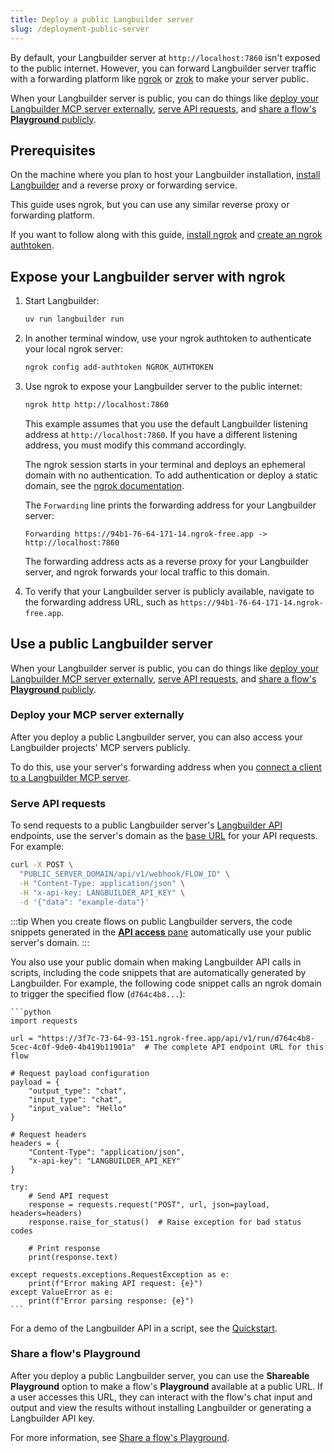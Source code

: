 ```yaml
---
title: Deploy a public Langbuilder server
slug: /deployment-public-server
---
```


By default, your Langbuilder server at `http://localhost:7860` isn't exposed to the public internet.
However, you can forward Langbuilder server traffic with a forwarding platform like [ngrok](https://ngrok.com/docs/getting-started/) or [zrok](https://docs.zrok.io/docs/getting-started) to make your server public.

When your Langbuilder server is public, you can do things like [deploy your Langbuilder MCP server externally](#deploy-your-mcp-server-externally), [serve API requests](#serve-api-requests), and [share a flow's **Playground** publicly](#share-a-flows-playground).

## Prerequisites

On the machine where you plan to host your Langbuilder installation, [install Langbuilder](/get-started-installation) and a reverse proxy or forwarding service.

This guide uses ngrok, but you can use any similar reverse proxy or forwarding platform.

If you want to follow along with this guide, [install ngrok](https://ngrok.com/docs/getting-started/#1-install-ngrok) and [create an ngrok authtoken](https://dashboard.ngrok.com/get-started/your-authtoken).

## Expose your Langbuilder server with ngrok

1. Start Langbuilder:

    ```bash
    uv run langbuilder run
    ```

2. In another terminal window, use your ngrok authtoken to authenticate your local ngrok server:

    ```bash
    ngrok config add-authtoken NGROK_AUTHTOKEN
    ```

3. Use ngrok to expose your Langbuilder server to the public internet:

    ```bash
    ngrok http http://localhost:7860
    ```

    This example assumes that you use the default Langbuilder listening address at `http://localhost:7860`. If you have a different listening address, you must modify this command accordingly.

    The ngrok session starts in your terminal and deploys an ephemeral domain with no authentication.
    To add authentication or deploy a static domain, see the [ngrok documentation](https://ngrok.com/docs/).

    The `Forwarding` line prints the forwarding address for your Langbuilder server:

    ```
    Forwarding https://94b1-76-64-171-14.ngrok-free.app -> http://localhost:7860
    ```

    The forwarding address acts as a reverse proxy for your Langbuilder server, and ngrok forwards your local traffic to this domain.

4. To verify that your Langbuilder server is publicly available, navigate to the forwarding address URL, such as `https://94b1-76-64-171-14.ngrok-free.app`.

## Use a public Langbuilder server

When your Langbuilder server is public, you can do things like [deploy your Langbuilder MCP server externally](#deploy-your-mcp-server-externally), [serve API requests](#serve-api-requests), and [share a flow's **Playground** publicly](#share-a-flows-playground).

### Deploy your MCP server externally

After you deploy a public Langbuilder server, you can also access your Langbuilder projects' MCP servers publicly.

To do this, use your server's forwarding address when you [connect a client to a Langbuilder MCP server](/mcp-server#connect-clients-to-use-the-servers-actions).
### Serve API requests

To send requests to a public Langbuilder server's [Langbuilder API](/api-reference-api-examples) endpoints, use the server's domain as the [base URL](/api-reference-api-examples#base-url) for your API requests.
For example:

```bash
curl -X POST \
  "PUBLIC_SERVER_DOMAIN/api/v1/webhook/FLOW_ID" \
  -H "Content-Type: application/json" \
  -H "x-api-key: LANGBUILDER_API_KEY" \
  -d '{"data": "example-data"}'
```

:::tip
When you create flows on public Langbuilder servers, the code snippets generated in the [**API access** pane](/concepts-publish) automatically use your public server's domain.
:::

You also use your public domain when making Langbuilder API calls in scripts, including the code snippets that are automatically generated by Langbuilder.
For example, the following code snippet calls an ngrok domain to trigger the specified flow (`d764c4b8...`):

    ```python
    import requests

    url = "https://3f7c-73-64-93-151.ngrok-free.app/api/v1/run/d764c4b8-5cec-4c0f-9de0-4b419b11901a"  # The complete API endpoint URL for this flow

    # Request payload configuration
    payload = {
        "output_type": "chat",
        "input_type": "chat",
        "input_value": "Hello"
    }

    # Request headers
    headers = {
        "Content-Type": "application/json",
        "x-api-key": "LANGBUILDER_API_KEY"
    }

    try:
        # Send API request
        response = requests.request("POST", url, json=payload, headers=headers)
        response.raise_for_status()  # Raise exception for bad status codes

        # Print response
        print(response.text)

    except requests.exceptions.RequestException as e:
        print(f"Error making API request: {e}")
    except ValueError as e:
        print(f"Error parsing response: {e}")
    ```

For a demo of the Langbuilder API in a script, see the [Quickstart](/get-started-quickstart).

### Share a flow's Playground

After you deploy a public Langbuilder server, you can use the **Shareable Playground** option to make a flow's **Playground** available at a public URL.
If a user accesses this URL, they can interact with the flow's chat input and output and view the results without installing Langbuilder or generating a Langbuilder API key.

For more information, see [Share a flow's Playground](/concepts-playground#share-a-flows-playground).